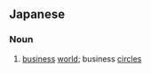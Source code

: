 ==Japanese==
{{ja-kanjitab|実|業|界}}

===Noun===
{{ja-noun|じつぎょうかい}}
# [[business]] [[world]]; business [[circle|circles]]